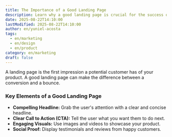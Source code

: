 ```yaml
---
title: The Importance of a Good Landing Page
description: Learn why a good landing page is crucial for the success of your SaaS.
date: 2025-08-22T14:10:00
lastModified: 2025-08-22T14:10:00
author: en/yuniel-acosta
tags:
  - en/marketing
  - en/design
  - en/product
category: en/marketing
draft: false
---
```


A landing page is the first impression a potential customer has of your product. A good landing page can make the difference between a conversion and a bounce.

### Key Elements of a Good Landing Page

- **Compelling Headline:** Grab the user's attention with a clear and concise headline.
- **Clear Call to Action (CTA):** Tell the user what you want them to do next.
- **Engaging Visuals:** Use images and videos to showcase your product.
- **Social Proof:** Display testimonials and reviews from happy customers.